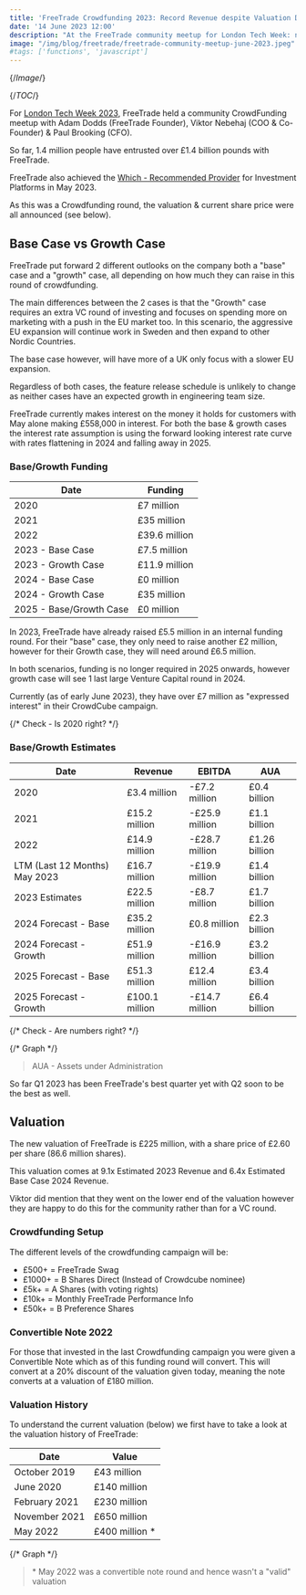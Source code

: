 ```yaml
---
title: 'FreeTrade Crowdfunding 2023: Record Revenue despite Valuation Drop'
date: '14 June 2023 12:00'
description: "At the FreeTrade community meetup for London Tech Week: new valuation announced (65% lower than last time), plus FreeTrade's Revenue and BreakEven projections"
image: "/img/blog/freetrade/freetrade-community-meetup-june-2023.jpeg"
#tags: ['functions', 'javascript']
---
```


{/*Image*/}

{/*TOC*/}

For [London Tech Week 2023](https://londontechweek.com/), FreeTrade held a community CrowdFunding meetup with Adam Dodds (FreeTrade Founder), Viktor Nebehaj (COO & Co-Founder) & Paul Brooking (CFO).

So far, 1.4 million people have entrusted over £1.4 billion pounds with FreeTrade.

FreeTrade also achieved the [Which - Recommended Provider](https://www.which.co.uk/money/investing/investment-platforms-and-fund-supermarkets/investment-platforms-reviewed/freetrade-investment-platform-review-awy9W0a2c9yj) for Investment Platforms in May 2023.

As this was a Crowdfunding round, the valuation & current share price were all announced (see below).

## Base Case vs Growth Case

FreeTrade put forward 2 different outlooks on the company both a "base" case and a "growth" case, all depending on how much they can raise in this round of crowdfunding.

The main differences between the 2 cases is that the "Growth" case requires an extra VC round of investing and focuses on spending more on marketing with a push in the EU market too. In this scenario, the aggressive EU expansion will continue work in Sweden and then expand to other Nordic Countries.

The base case however, will have more of a UK only focus with a slower EU expansion.

Regardless of both cases, the feature release schedule is unlikely to change as neither cases have an expected growth in engineering team size.

FreeTrade currently makes interest on the money it holds for customers with May alone making £558,000 in interest. For both the base & growth cases the interest rate assumption is using the forward looking interest rate curve with rates flattening in 2024 and falling away in 2025. 

### Base/Growth Funding

| Date | Funding  |
| --- | --- |
| 2020 | £7 million  |
| 2021 | £35 million  |
| 2022 | £39.6 million  |
| 2023 - Base Case | £7.5 million  |
| 2023 - Growth Case | £11.9 million  |
| 2024 - Base Case | £0 million  |
| 2024 - Growth Case | £35 million  |
| 2025 - Base/Growth Case | £0 million  |

In 2023, FreeTrade have already raised £5.5 million in an internal funding round. For their "base" case, they only need to raise another £2 million, however for their Growth case, they will need around £6.5 million.

In both scenarios, funding is no longer required in 2025 onwards, however growth case will see 1 last large Venture Capital round in 2024.

Currently (as of early June 2023), they have over £7 million as "expressed interest" in their CrowdCube campaign.

{/* Check - Is 2020 right? */}

### Base/Growth Estimates

| Date | Revenue  | EBITDA   | AUA   | 
| --- | ---|  ---|   ---|  
|  2020  | £3.4 million   | -£7.2 million   | £0.4 billion  |
|  2021  | £15.2 million   | -£25.9 million   | £1.1 billion  | 
|  2022  | £14.9 million   | -£28.7 million   | £1.26 billion  | 
|  LTM (Last 12 Months) May 2023   | £16.7 million   | -£19.9 million   | £1.4 billion  |
|  2023 Estimates   | £22.5 million   | -£8.7 million   | £1.7 billion  | 
|  2024 Forecast - Base   | £35.2 million   | £0.8 million   | £2.3 billion  | 
|  2024 Forecast - Growth   | £51.9 million   | -£16.9 million   | £3.2 billion  | 
|  2025 Forecast - Base   | £51.3 million   | £12.4 million   | £3.4 billion  |
|  2025 Forecast - Growth   | £100.1 million   | -£14.7 million   | £6.4 billion  |

{/* Check - Are numbers right? */}


{/* Graph */}

> AUA - Assets under Administration

So far Q1 2023 has been FreeTrade's best quarter yet with Q2 soon to be the best as well.


## Valuation

The new valuation of FreeTrade is £225 million, with a share price of £2.60 per share (86.6 million shares).

This valuation comes at 9.1x Estimated 2023 Revenue and 6.4x Estimated Base Case 2024 Revenue.

Viktor did mention that they went on the lower end of the valuation however they are happy to do this for the community rather than for a VC round.

### Crowdfunding Setup

The different levels of the crowdfunding campaign will be:

- £500+ = FreeTrade Swag
- £1000+ = B Shares Direct (Instead of Crowdcube nominee)
- £5k+ = A Shares (with voting rights)
- £10k+ = Monthly FreeTrade Performance Info
- £50k+ = B Preference Shares

### Convertible Note 2022

For those that invested in the last Crowdfunding campaign you were given a Convertible Note which as of this funding round will convert. This will convert at a 20% discount of the valuation given today, meaning the note converts at a valuation of £180 million.

### Valuation History

To understand the current valuation (below) we first have to take a look at the valuation history of FreeTrade:

| Date | Value |
| --- | ---| 
|  October 2019  | £43 million   |
|  June 2020  | £140 million   |
|  February 2021  | £230 million   |
|  November 2021 | £650 million   |
|  May 2022  | £400 million *  |

{/* Graph */}

> \* May 2022 was a convertible note round and hence wasn't a "valid" valuation 


